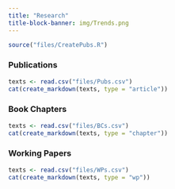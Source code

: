 ```yaml
---
title: "Research"
title-block-banner: img/Trends.png
---
```


```r
source("files/CreatePubs.R")
```

### Publications

```r
texts <- read.csv("files/Pubs.csv")
cat(create_markdown(texts, type = "article"))
```

### Book Chapters

```r
texts <- read.csv("files/BCs.csv")
cat(create_markdown(texts, type = "chapter"))
```

### Working Papers

```r
texts <- read.csv("files/WPs.csv")
cat(create_markdown(texts, type = "wp"))
```
